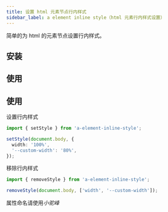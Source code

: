 ```yaml
---
title: 设置 html 元素节点行内样式
sidebar_label: a element inline style（html 元素行内样式设置）
---
```


<PackageInfo packageName="a-element-inline-style" />

简单的为 html 的元素节点设置行内样式。

## 安装

<InstallInfo name="a-element-inline-style" />

## 使用

## 使用

设置行内样式

```ts
import { setStyle } from 'a-element-inline-style';

setStyle(document.body, {
  width: '100%',
  '--custom-width': '80%',
});
```

移除行内样式

```ts
import { removeStyle } from 'a-element-inline-style';

removeStyle(document.body, ['width', '--custom-width']);
```

属性命名请使用*小驼峰*
